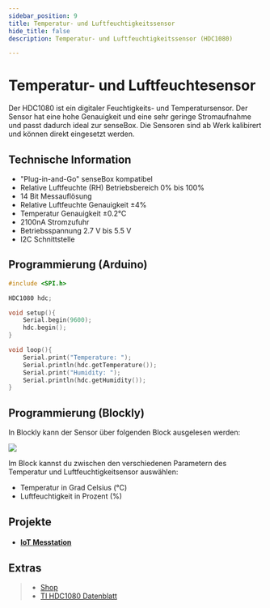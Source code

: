 ```yaml
---
sidebar_position: 9
title: Temperatur- und Luftfeuchtigkeitssensor
hide_title: false
description: Temperatur- und Luftfeuchtigkeitssensor (HDC1080)

---
```



# Temperatur- und Luftfeuchtesensor 

Der HDC1080 ist ein digitaler Feuchtigkeits- und Temperatursensor. Der Sensor hat eine hohe Genauigkeit und eine sehr geringe Stromaufnahme und passt dadurch ideal zur senseBox. Die Sensoren sind ab Werk kalibirert und können direkt eingesetzt werden.


<ImageWithText src={tempSensor} alt="Temperatur und Luftfeuchtigkeitssensor" title="Temperatur und Luftfeuchtigkeitssensor"/>

## Technische Information

* "Plug-in-and-Go" senseBox kompatibel
* Relative Luftfeuchte (RH) Betriebsbereich 0% bis 100%
* 14 Bit Messauflösung
* Relative Luftfeuchte Genauigkeit ±4%
* Temperatur Genauigkeit ±0.2°C
* 2100nA Stromzufuhr
* Betriebsspannung 2.7 V bis 5.5 V
* I2C Schnittstelle


## Programmierung (Arduino)

```cpp
#include <SPI.h>

HDC1080 hdc;

void setup(){
    Serial.begin(9600);
    hdc.begin();
}

void loop(){
    Serial.print("Temperature: ");
    Serial.println(hdc.getTemperature());
    Serial.print("Humidity: ");
    Serial.println(hdc.getHumidity());
}
```


## Programmierung (Blockly)

In Blockly kann der Sensor über folgenden Block ausgelesen werden:

![](/img/hardware-bilder/temperatur-luftfeuchte/block_temperatur_luftfeuchte.svg)

Im Block kannst du zwischen den verschiedenen Parametern des Temperatur und Luftfeuchtigkeitsensor auswählen:

- Temperatur in Grad Celsius (°C)
- Luftfeuchtigkeit in Prozent (%)

## Projekte

* #### [IoT Messtation](https://sensebox.de/projects/de/2024-01-10-iotmesstation_s2)


## Extras


>- [Shop](https://sensebox.kaufen/product/temperatur-luftfeuchte)
>- [TI HDC1080 Datenblatt](https://www.ti.com/lit/ds/symlink/hdc1080.pdf)
